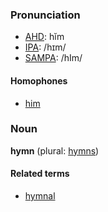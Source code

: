 ===Pronunciation===
*[[w:AHD|AHD]]: hĭm
*[[w:IPA|IPA]]: /hɪm/
*[[w:SAMPA|SAMPA]]: /hIm/

====Homophones====
*[[him]]

===Noun===
'''hymn''' (plural: [[hymns]])

====Related terms====
*[[hymnal]]